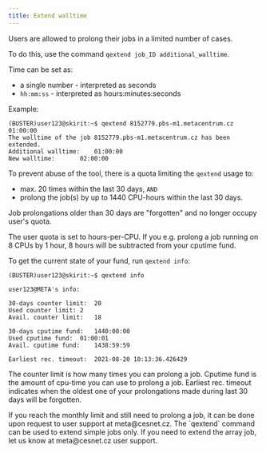 ```yaml
---
title: Extend walltime
---
```

Users are allowed to prolong their jobs in a limited number of cases.

To do this, use the command `qextend job_ID additional_walltime`.

Time can be set as:

- a single number - interpreted as seconds
- `hh:mm:ss` - interpreted as hours:minutes:seconds

Example:

    (BUSTER)user123@skirit:~$ qextend 8152779.pbs-m1.metacentrum.cz 01:00:00
    The walltime of the job 8152779.pbs-m1.metacentrum.cz has been extended.
    Additional walltime:	01:00:00
    New walltime:		02:00:00

To prevent abuse of the tool, there is a quota limiting the `qextend` usage to:

- max. 20 times within the last 30 days, `AND`
- prolong the job(s) by up to 1440 CPU-hours within the last 30 days.

Job prolongations older than 30 days are "forgotten" and no longer occupy user's quota.

<Callout type="info" title="CPU-hours are not walltime hours">
    The user quota is set to hours-per-CPU. If you e.g. prolong a job running on 8 CPUs by 1 hour, 8 hours will be subtracted from your cputime fund.
</Callout>

To get the current state of your fund, run `qextend info`:

    (BUSTER)user123@skirit:~$ qextend info

    user123@META's info:

    30-days counter limit:	20
    Used counter limit:	2
    Avail. counter limit:	18

    30-days cputime fund:	1440:00:00
    Used cputime fund:	01:00:01
    Avail. cputime fund:	1438:59:59

    Earliest rec. timeout:	2021-08-20 10:13:36.426429

The counter limit is how many times you can prolong a job.
Cputime fund is the amount of cpu-time you can use to prolong a job.
Earliest rec. timeout indicates when the oldest one of your prolongations made during last 30 days will be forgotten.

<Callout type="info" title="What to do if you run out of quota">
    If you reach the monthly limit and still need to prolong a job, it can be done upon request to user support at meta@cesnet.cz.
</Callout>

<Callout type="info" title="How do I extend the array job?">
    The `qextend` command can be used to extend simple jobs only. If you need to extend the array job, let us know at meta@cesnet.cz user support.
</Callout>

